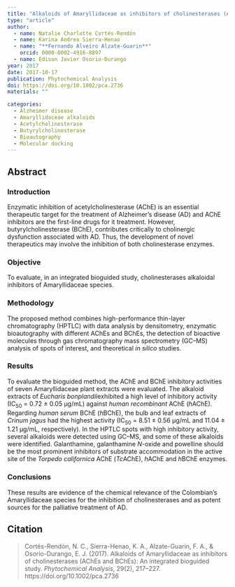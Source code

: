 ```yaml
---
title: "Alkaloids of Amaryllidaceae as inhibitors of cholinesterases (AChEs and BChEs): an integrated bioguided study"
type: "article"
author:
  - name: Natalie Charlotte Cortés-Rendón
  - name: Karina Andrea Sierra-Henao
  - name: "**Fernando Alveiro Alzate-Guarin**"
    orcid: 0000-0002-4916-8897
  - name: Edison Javier Osorio-Durango
year: 2017
date: 2017-10-17
publication: Phytochemical Analysis
doi: https://doi.org/10.1002/pca.2736
materials: ""

categories:
  - Alzheimer disease
  - Amaryllidaceae alkaloids
  - Acetylcholinesterase
  - Butyrylcholinesterase
  - Bioautography
  - Molecular docking
---
```


## Abstract

### Introduction

Enzymatic inhibition of acetylcholinesterase (AChE) is an essential therapeutic target for the treatment of Alzheimer's disease (AD) and AChE inhibitors are the first-line drugs for it treatment. However, butyrylcholinesterase (BChE), contributes critically to cholinergic dysfunction associated with AD. Thus, the development of novel therapeutics may involve the inhibition of both cholinesterase enzymes.

### Objective

To evaluate, in an integrated bioguided study, cholinesterases alkaloidal inhibitors of Amaryllidaceae species.

### Methodology

The proposed method combines high-performance thin-layer chromatography (HPTLC) with data analysis by densitometry, enzymatic bioautography with different AChEs and BChEs, the detection of bioactive molecules through gas chromatography mass spectrometry (GC--MS) analysis of spots of interest, and theoretical *in silico* studies.

### Results

To evaluate the bioguided method, the AChE and BChE inhibitory activities of seven Amaryllidaceae plant extracts were evaluated. The alkaloid extracts of *Eucharis bonplandii*exhibited a high level of inhibitory activity (IC~50~ = 0.72 ± 0.05 μg/mL) against *human recombinant* AChE (*h*AChE). Regarding *human serum* BChE (*h*BChE), the bulb and leaf extracts of *Crinum jagus* had the highest activity (IC~50~ = 8.51 ± 0.56 μg/mL and 11.04 ± 1.21 μg/mL, respectively). In the HPTLC spots with high inhibitory activity, several alkaloids were detected using GC--MS, and some of these alkaloids were identified. Galanthamine, galanthamine *N*-oxide and powelline should be the most prominent inhibitors of substrate accommodation in the active site of the *Torpedo californica* AChE (*Tc*AChE), *h*AChE and *h*BChE enzymes.

### Conclusions

These results are evidence of the chemical relevance of the Colombian's Amaryllidaceae species for the inhibition of cholinesterases and as potent sources for the palliative treatment of AD.

## Citation

> Cortés-Rendón, N. C., Sierra-Henao, K. A., Alzate-Guarin, F. A., & Osorio-Durango, E. J. (2017). Alkaloids of Amaryllidaceae as inhibitors of cholinesterases (AChEs and BChEs): An integrated bioguided study. *Phytochemical Analysis*, 29(2), 217–227. https://doi.org/10.1002/pca.2736